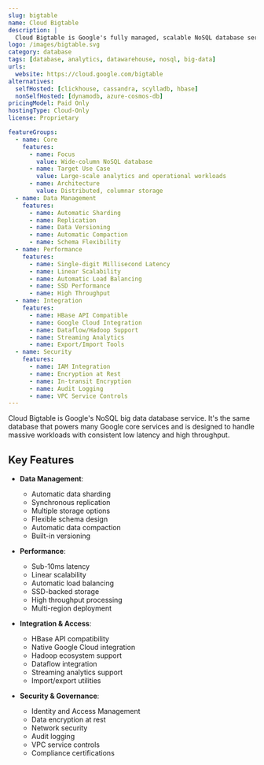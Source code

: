 ```yaml
---
slug: bigtable
name: Cloud Bigtable
description: |
  Cloud Bigtable is Google's fully managed, scalable NoSQL database service designed for large analytical and operational workloads. It powers many Google services including Search, Analytics, Maps and Gmail.
logo: /images/bigtable.svg
category: database
tags: [database, analytics, datawarehouse, nosql, big-data]
urls:
  website: https://cloud.google.com/bigtable
alternatives:
  selfHosted: [clickhouse, cassandra, scylladb, hbase]
  nonSelfHosted: [dynamodb, azure-cosmos-db]
pricingModel: Paid Only
hostingType: Cloud-Only
license: Proprietary

featureGroups:
  - name: Core
    features:
      - name: Focus
        value: Wide-column NoSQL database
      - name: Target Use Case
        value: Large-scale analytics and operational workloads
      - name: Architecture
        value: Distributed, columnar storage
  - name: Data Management
    features:
      - name: Automatic Sharding
      - name: Replication
      - name: Data Versioning
      - name: Automatic Compaction
      - name: Schema Flexibility
  - name: Performance
    features:
      - name: Single-digit Millisecond Latency
      - name: Linear Scalability
      - name: Automatic Load Balancing
      - name: SSD Performance
      - name: High Throughput
  - name: Integration
    features:
      - name: HBase API Compatible
      - name: Google Cloud Integration
      - name: Dataflow/Hadoop Support
      - name: Streaming Analytics
      - name: Export/Import Tools
  - name: Security
    features:
      - name: IAM Integration
      - name: Encryption at Rest
      - name: In-transit Encryption
      - name: Audit Logging
      - name: VPC Service Controls
---
```


Cloud Bigtable is Google's NoSQL big data database service. It's the same database that powers many Google core services and is designed to handle massive workloads with consistent low latency and high throughput.

## Key Features

- **Data Management**:

  - Automatic data sharding
  - Synchronous replication
  - Multiple storage options
  - Flexible schema design
  - Automatic data compaction
  - Built-in versioning

- **Performance**:

  - Sub-10ms latency
  - Linear scalability
  - Automatic load balancing
  - SSD-backed storage
  - High throughput processing
  - Multi-region deployment

- **Integration & Access**:

  - HBase API compatibility
  - Native Google Cloud integration
  - Hadoop ecosystem support
  - Dataflow integration
  - Streaming analytics support
  - Import/export utilities

- **Security & Governance**:
  - Identity and Access Management
  - Data encryption at rest
  - Network security
  - Audit logging
  - VPC service controls
  - Compliance certifications
